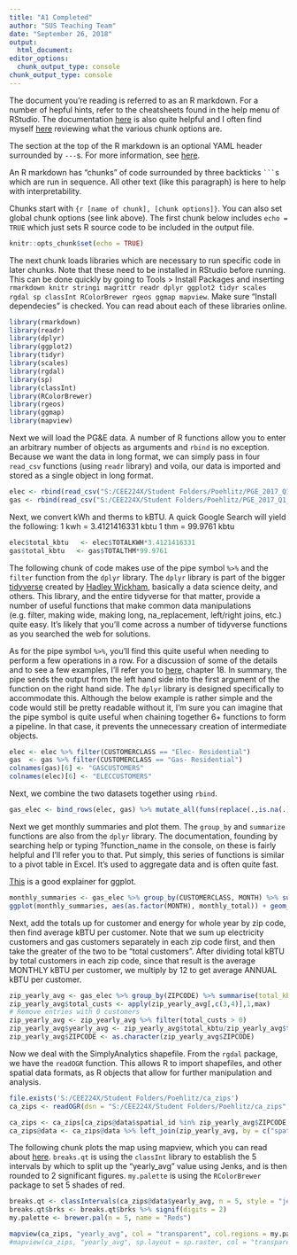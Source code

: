 ```yaml
---
title: "A1 Completed"
author: "SUS Teaching Team"
date: "September 26, 2018"
output: 
  html_document:
editor_options: 
  chunk_output_type: console
chunk_output_type: console
---
```


The document you're reading is referred to as an R markdown. For a number of hepful hints, refer to the cheatsheets found in the help menu of RStudio. The documentation [here](https://rmarkdown.rstudio.com/lesson-1.html) is also quite helpful and I often find myself [here](https://yihui.name/knitr/options/) reviewing what the various chunk options are.

The section at the top of the R markdown is an optional YAML header surrounded by `---`s. For more information, see [here](https://bookdown.org/yihui/rmarkdown/html-document.html).

An R markdown has "chunks" of code surrounded by three backticks ` ``` `s which are run in sequence. All other text (like this paragraph) is here to help with interpretability.

Chunks start with `{r [name of chunk], [chunk options]}`. You can also set global chunk options (see link above). The first chunk below includes `echo = TRUE` which just sets R source code to be included in the output file.

```r
knitr::opts_chunk$set(echo = TRUE)
```

The next chunk loads libraries which are necessary to run specific code in later chunks. Note that these need to be installed in RStudio before running. This can be done quickly by going to Tools > Install Packages and inserting `rmarkdown knitr stringi magrittr readr dplyr ggplot2 tidyr scales rgdal sp classInt RColorBrewer rgeos ggmap mapview`. Make sure "Install dependecies" is checked. You can read about each of these libraries online.

```r
library(rmarkdown)
library(readr)
library(dplyr)
library(ggplot2)
library(tidyr)
library(scales)
library(rgdal)
library(sp)
library(classInt)
library(RColorBrewer)
library(rgeos)
library(ggmap)
library(mapview)
```

Next we will load the PG&E data. A number of R functions allow you to enter an arbitrary number of objects as arguments and `rbind` is no exception. Because we want the data in long format, we can simply pass in four `read_csv` functions (using `readr` library) and voila, our data is imported and stored as a single object in long format. 

```r
elec <- rbind(read_csv("S:/CEE224X/Student Folders/Poehlitz/PGE_2017_Q1_ElectricUsageByZip.csv"), read_csv("S:/CEE224X/Student Folders/Poehlitz/PGE_2017_Q2_ElectricUsageByZip.csv"), read_csv("S:/CEE224X/Student Folders/Poehlitz/PGE_2017_Q3_ElectricUsageByZip.csv"), read_csv("S:/CEE224X/Student Folders/Poehlitz/PGE_2017_Q4_ElectricUsageByZip.csv"))
gas <- rbind(read_csv("S:/CEE224X/Student Folders/Poehlitz/PGE_2017_Q1_GasUsageByZip.csv"), read_csv("S:/CEE224X/Student Folders/Poehlitz/PGE_2017_Q2_GasUsageByZip.csv"), read_csv("S:/CEE224X/Student Folders/Poehlitz/PGE_2017_Q3_GasUsageByZip.csv"), read_csv("S:/CEE224X/Student Folders/Poehlitz/PGE_2017_Q4_GasUsageByZip.csv"))
```

Next, we convert kWh and therms to kBTU. A quick Google Search will yield the following:
1 kwh = 3.4121416331 kbtu
1 thm = 99.9761 kbtu

```r
elec$total_kbtu   <- elec$TOTALKWH*3.4121416331
gas$total_kbtu   <- gas$TOTALTHM*99.9761
```

The following chunk of code makes use of the pipe symbol `%>%` and the `filter` function from the `dplyr` library. The `dplyr` library is part of the bigger [tidyverse](https://www.tidyverse.org/) created by [Hadley Wickham](http://hadley.nz/), basically a data science deity, and others. This library, and the entire tidyverse for that matter, provide a number of useful functions that make common data manipulations (e.g. filter, making wide, making long, na_replacement, left/right joins, etc.) quite easy. It's likely that you'll come across a number of tidyverse functions as you searched the web for solutions. 

As for the pipe symbol `%>%`, you'll find this quite useful when needing to perform a few operations in a row. For a discussion of some of the details and to see a few examples, I'll refer you to [here](http://r4ds.had.co.nz/pipes.html#piping-alternatives), chapter 18. In summary, the pipe sends the output from the left hand side into the first argument of the function on the right hand side. The `dplyr` library is designed specifically to accommodate this. Although the below example is rather simple and the code would still be pretty readable without it, I'm sure you can imagine that the pipe symbol is quite useful when chaining together 6+ functions to form a pipeline. In that case, it prevents the unnecessary creation of intermediate objects. 

```r
elec <- elec %>% filter(CUSTOMERCLASS == "Elec- Residential")
gas  <- gas %>% filter(CUSTOMERCLASS == "Gas- Residential")
colnames(gas)[6] <- "GASCUSTOMERS"
colnames(elec)[6] <- "ELECCUSTOMERS"
```

Next, we combine the two datasets together using `rbind`.

```r
gas_elec <- bind_rows(elec, gas) %>% mutate_all(funs(replace(.,is.na(.),0)))
```

Next we get monthly summaries and plot them. The `group_by` and `summarize` functions are also from the `dplyr` library. The documentation, founding by searching help or typing ?function_name in the console, on these is fairly helpful and I'll refer you to that. Put simply, this series of functions is similar to a pivot table in Excel. It's used to aggregate data and is often quite fast.

[This](http://r4ds.had.co.nz/data-visualisation.html) is a good explainer for ggplot.

```r
monthly_summaries <- gas_elec %>% group_by(CUSTOMERCLASS, MONTH) %>% summarize(monthly_total = sum(total_kbtu))
ggplot(monthly_summaries, aes(as.factor(MONTH), monthly_total)) + geom_bar(stat = "identity", aes(fill = CUSTOMERCLASS), position = "dodge") + labs(x = "Month", y = "kBTU", title = "PG&E Territory Monthly Energy Usage, 2017", fill = "Energy Type")
```

Next, add the totals up for customer and energy for whole year by zip code, then find average kBTU per customer. Note that we sum up electricity customers and gas customers separately in each zip code first, and then take the greater of the two to be "total customers". After dividing total kBTU by total customers in each zip code, since that result is the average MONTHLY kBTU per customer, we multiply by 12 to get average ANNUAL kBTU per customer. 

```r
zip_yearly_avg <- gas_elec %>% group_by(ZIPCODE) %>% summarise(total_kbtu = sum(total_kbtu), total_elec = sum(ELECCUSTOMERS), total_gas = sum(GASCUSTOMERS))
zip_yearly_avg$total_custs <- apply(zip_yearly_avg[,c(3,4)],1,max)
# Remove entries with 0 customers
zip_yearly_avg <- zip_yearly_avg %>% filter(total_custs > 0)
zip_yearly_avg$yearly_avg <- zip_yearly_avg$total_kbtu/zip_yearly_avg$total_custs*12
zip_yearly_avg$ZIPCODE <- as.character(zip_yearly_avg$ZIPCODE)
```

Now we deal with the SimplyAnalytics shapefile. From the `rgdal` package, we have the `readOGR` function. This allows R to import shapefiles, and other spatial data formats, as R objects that allow for further manipulation and analysis. 

```r
file.exists('S:/CEE224X/Student Folders/Poehlitz/ca_zips')
ca_zips <- readOGR(dsn = "S:/CEE224X/Student Folders/Poehlitz/ca_zips", layer = "SimplyAnalytics_Shapefiles_2018-09-29_21_59_49_53a321a3dd5fec15174c52abc7dca46a")
```

```r
ca_zips <- ca_zips[ca_zips@data$spatial_id %in% zip_yearly_avg$ZIPCODE,]
ca_zips@data <- ca_zips@data %>% left_join(zip_yearly_avg, by = c("spatial_id" = "ZIPCODE"))
```

The following chunk plots the map using mapview, which you can read about [here](https://r-spatial.github.io/mapview/). `breaks.qt` is using the `classInt` library to establish the 5 intervals by which to split up the "yearly_avg" value using Jenks, and is then rounded to 2 significant figures. `my.palette` is using the `RColorBrewer` package to set 5 shades of red. 

```r
breaks.qt <- classIntervals(ca_zips@data$yearly_avg, n = 5, style = "jenks", intervalClosure = "right")
breaks.qt$brks <- breaks.qt$brks %>% signif(digits = 2)
my.palette <- brewer.pal(n = 5, name = "Reds")

mapview(ca_zips, "yearly_avg", col = "transparent", col.regions = my.palette, at = breaks.qt$brks, legend = TRUE, layer.name = "Average Energy Use in kBTU")
#mapview(ca_zips, "yearly_avg", sp.layout = sp.raster, col = "transparent", col.regions = my.palette, at = breaks.qt$brks, legend = TRUE, layer.name = "Average Energy Use in kBTU")
```